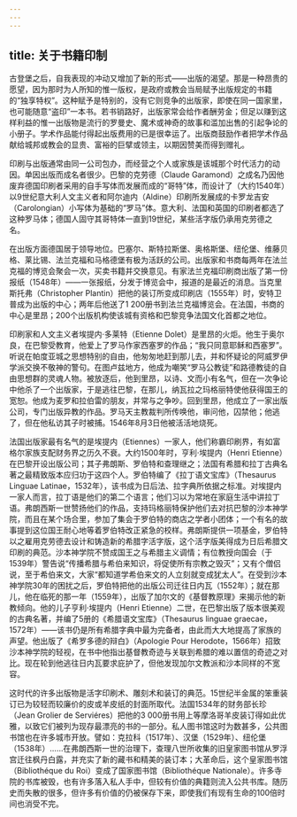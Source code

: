 ```yaml
---
---
---
```

title: 关于书籍印制
---




古登堡之后，自我表现的冲动又增加了新的形式——出版的渴望。那是一种昂贵的愿望，因为那时为人所知的惟一版权，是政府或教会当局赋予出版规定的书籍的“独享特权”。这种赋予是特别的，没有它则竞争的出版家，即使在同一国家里，也可能随意“盗印”一本书。若书销路好，出版家常会给作者酬劳金；但足以赚到这样利益的惟一出版物是流行的罗曼史、魔术或神奇的故事和滥加出售的引起争论的小册子。学术作品能付得起出版费用的已是很幸运了。出版商鼓励作者把学术作品献给城邦或教会的显贵、富裕的巨擘或领主，以期因赞美而得到赠礼。

印刷与出版通常由同一公司包办，而经营之个人或家族是该城那个时代活力的动因。单因出版而成名者很少。巴黎的克劳德（Claude Garamond）之成名乃因他废弃德国印刷者采用的自手写体而发展而成的“哥特”体，而设计了（大约1540年）以9世纪意大利人文主义者和阿尔迪内（Aldine）印刷所发展成的卡罗龙吉安（Carolongian）小写体为基础的“罗马”体。意大利、法国和英国的印刷者都选了这种罗马体；德国人固守其哥特体一直到19世纪，某些活字版仍承用克劳德之名。

在出版方面德国居于领导地位。巴塞尔、斯特拉斯堡、奥格斯堡、纽伦堡、维藤贝格、莱比锡、法兰克福和马格德堡有极为活跃的公司。出版家和书商每两年在法兰克福的博览会聚会一次，买卖书籍并交换意见。有家法兰克福印刷商出版了第一份报纸（1548年）——一张报纸，分发于博览会中，报道的是最近的消息。当克里斯托弗（Christopher Plantin）把他的装订所变成印刷店（1555年）时，安特卫普成为出版的中心；两年后他送了1 200册书到法兰克福博览会。在法国，书商的中心是里昂；200个出版机构使该城有资格和巴黎竞争法国文化首都之地位。

印刷家和人文主义者埃提内·多莱特（Etienne Dolet）是里昂的火炬。他生于奥尔良，在巴黎受教育，他爱上了罗马作家西塞罗的作品；“我只同意耶稣和西塞罗”。听说在帕度亚城之思想特别的自由，他匆匆地赶到那儿去，并和怀疑论的阿威罗伊学派交换不敬神的警句。在图卢兹地方，他成为嘲笑“罗马公教徒”和路德教徒的自由思想群的灵魂人物。被放逐后，他到里昂，以诗、文而小有名气，但在一次争论中他杀了一个出版家，于是逃往巴黎，在那儿，纳瓦拉之玛格丽特使他获得国王的宽恕。他成为麦罗和拉伯雷的朋友，并常与之争吵。回到里昂，他成立了一家出版公司，专门出版异教的作品。罗马天主教裁判所传唤他，审问他，囚禁他；他逃了，但在他私访其子时被捕。1546年8月3日他被活活地烧死。

法国出版家最有名气的是埃提内（Etiennes）一家人，他们称霸印刷界，有如富格尔家族支配财务界之历久不衰。大约1500年时，亨利·埃提内（Henri Etienne）在巴黎开设出版公司；其子弗朗斯、罗伯特和查理继之；法国有希腊和拉丁古典名著之最精致版本应归功于这四个人。罗伯特编了《拉丁语文宝库》（Thesaurus Linguae Latinae，1532年），该书成为日后法、拉字典所依据之标准。对埃提内一家人而言，拉丁语是他们的第二个语言；他们习以为常地在家庭生活中讲拉丁语。弗朗西斯一世赞扬他们的作品，支持玛格丽特保护他们去对抗巴黎的沙本神学院，而且在某个场合里，参加了集会于罗伯特的商店之学者小团体；一个有名的故事提到这位国王耐心地等着罗伯特改正紧急的校样。弗朗斯提供一项基金，罗伯特以之雇用克劳德去设计和铸造新的希腊字活字版，这个活字版美得成为日后希腊文印刷的典范。沙本神学院不赞成国王之与希腊主义调情；有位教授向国会（于1539年）警告说“传播希腊与希伯来知识，将促使所有宗教之毁灭”；又有个僧侣说，至于希伯来文，大家“都知道学希伯来文的人立刻就变成犹太人”。在受到沙本神学院30年的困扰之后，罗伯特把他的出版公司迁往日内瓦（1552年）；就在那儿，他在临死的那一年（1559年），出版了加尔文的《基督教原理》来揭示他的新教倾向。他的儿子亨利·埃提内（Henri Etienne）二世，在巴黎出版了版本很美观的古典名著，并编了5册的《希腊语文宝库》（Thesaurus linguae graecae，1572年）——该书仍是所有希腊字典中最为完备者，由此而大大地提高了家族的声望。他出版了《希罗多德的辩白》（Apologie Pour Herodote，1566年）招致沙本神学院的轻视，在书中他指出基督教奇迹与关联到希腊的难以置信的奇迹之对比。现在轮到他逃往日内瓦要求庇护了，但他发现加尔文教派和沙本同样的不宽容。

这时代的许多出版物是活字印刷术、雕刻术和装订的典范。15世纪半金属的笨重装订已为较轻而较廉价的皮或羊皮纸的封面所取代。法国1534年的财务部长珍（Jean Grolier de Serviéres）把他的3 000册书用上等摩洛哥羊皮装订得如此优雅，以致它们被列为现存最漂亮的书的一部分。私人图书馆这时为数甚多，公共图书馆也在许多城市开放。譬如：克拉科（1517年）、汉堡（1529年）、纽伦堡（1538年）……在弗朗西斯一世的治理下，查理八世所收集的旧皇家图书馆从罗浮宫迁往枫丹白露，并充实了新的藏书和精美的装订本；大革命后，这个皇家图书馆（Bibliothéque du Roi）变成了国家图书馆（Bibliothéque Nationale）。许多寺院的书库被毁，也有许多落入私人手中，但较有价值的典籍则流入公共书库。随历史而失散的很多，但许多有价值的仍被保存下来，即使我们有现有生命的100倍时间也消受不完。